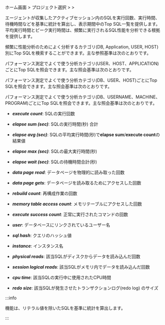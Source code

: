 ホーム画面 &gt; プロジェクト選択 &gt; <Cmdname sid="side_reportStat" className="uitext" /> &gt; <Cmdname sid="side_dbSqlStat" className="uitext" />

エージェントが収集したアクティブセッション内のSQLを実行回数、実行時間、待機時間などを基準に統計を算出し、表示期間中のTop SQL一覧を提供します。平均実行時間とピーク実行時間は、頻繁に実行されるSQL性能を分析できる根拠を提供します。

<InDoc product="postgresql">

頻繁に性能分析のためによく分析するカテゴリ(DB, Application, USER, HOST) 別にTop SQLを検索することができます。主な参照基準は次のとおりです。

</InDoc>

<InDoc product="db2">

パフォーマンス測定でよくで使う分析カテゴリ(USER、HOST、APPLICATION)ごとにTop SQLを照会できます。主な照会基準は次のとおりです。

</InDoc>

<InDoc product="mysql">

パフォーマンス測定でよくで使う分析カテゴリ(DB、USER、HOST)ごとにTop SQLを照会できます。主な照会基準は次のとおりです。

</InDoc>

<InDoc product="oracle-pro,oracle">

パフォーマンス測定でよくで使う分析カテゴリ(DB、USERNAME、MACHINE、PROGRAM)ごとにTop SQLを照会できます。主な照会基準は次のとおりです。

</InDoc>

- **_execute count_**: SQLの実行回数

- **_elapse sum (sec)_**: SQLの実行時間(秒) 合計

- **_elapse avg (sec)_**: SQLの平均実行時間(秒)で**elapse sum**/**execute count**の結果値

- **_elapse max (sec)_**: SQLの最大実行時間(秒)

<Xclude product="mysql,mssql,mssql-v1,tibero">

- **_elapse wait (sec)_**: SQLの待機時間合計(秒)

</Xclude>

<InDoc product="altibase">

- **_data page read_**: データページを物理的に読み取った回数

- **_data page gets_**: データページを読み取るためにアクセスした回数

- **_rebuild count_**: 再構成作業の回数

- **_memory table access count_**: メモリテーブルにアクセスした回数

- **_execute success count_**: 正常に実行されたコマンドの回数

- **_user_**: データベースにリンクされているユーザー名

- **_sql hash_**: クエリのハッシュ値

</InDoc>

<Xclude product="mssql,mssql-v1,tibero,cubrid,db2">

- **_instance_**: インスタンス名

</Xclude>

<InDoc product="oracle,oracle-pro">

- **_physical reads_**: 該当SQLがディスクからデータを読み込んだ回数

- **_session logical reads_**: 該当SQLがメモリ内でデータを読み込んだ回数

</InDoc>

<InDoc product="oracle-pro">

- **_cpu time_**: 該当SQLの実行中に使用されたCPU時間

- **_redo size_**: 該当SQLが発生させたトランザクションログ(redo log) のサイズ

</InDoc>

:::info

<Cmdname sid="side_dbSqlStat" className="uitext" />機能は、リテラル値を除いたSQLを基準に統計を算出します。

:::
